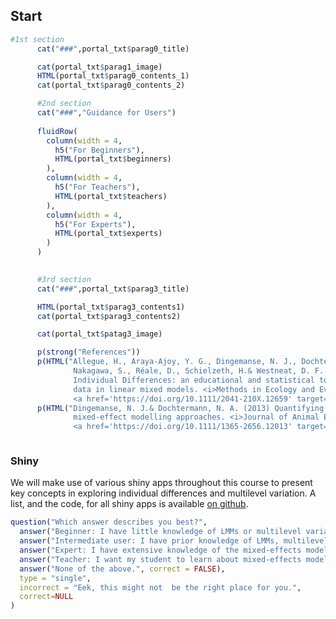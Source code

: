 ## Start

```r
#1st section
      cat("###",portal_txt$parag0_title)

      cat(portal_txt$parag1_image)
      HTML(portal_txt$parag0_contents_1)
      cat(portal_txt$parag0_contents_2)

      #2nd section
      cat("###","Guidance for Users")
            
      fluidRow(
        column(width = 4,
          h5("For Beginners"),
          HTML(portal_txt$beginners)
        ),
        column(width = 4,
          h5("For Teachers"),
          HTML(portal_txt$teachers)
        ),
        column(width = 4,
          h5("For Experts"),
          HTML(portal_txt$experts)
        )
      )
      

      #3rd section
      cat("###",portal_txt$parag3_title)

      HTML(portal_txt$parag3_contents1)
      cat(portal_txt$parag3_contents2)

      cat(portal_txt$patag3_image)

      p(strong("References"))
      p(HTML("Allegue, H., Araya-Ajoy, Y. G., Dingemanse, N. J., Dochtermann, N. A., Garamszegi, L. Z., 
              Nakagawa, S., Réale, D., Schielzeth, H.& Westneat, D. F. (2016) Statistical Quantification of 
              Individual Differences: an educational and statistical tool for understanding multi-level phenotypic 
              data in linear mixed models. <i>Methods in Ecology and Evolution</i>, 8, 257-267.
              <a href='https://doi.org/10.1111/2041-210X.12659' target='_blank'>doi: 10.1111/2041-210X.12659</a>"))
      p(HTML("Dingemanse, N. J.& Dochtermann, N. A. (2013) Quantifying individual variation in behaviour: 
              mixed-effect modelling approaches. <i>Journal of Animal Ecology</i>, 82, 39-54.
              <a href='https://doi.org/10.1111/1365-2656.12013' target='_blank'>doi: 10.1111/1365-2656.12013</a>"))



```

###  Shiny

We will make use of various shiny apps throughout this course to present key concepts in exploring individual differences and multilevel variation. A list,  and the code, for all shiny apps is available [on github](https://github.com/squidgroup/squidEducApp).

```r
question("Which answer describes you best?",
  answer("Beginner: I have little knowledge of LMMs or multilevel variation.", message = "Start with Module 1", correct = TRUE),
  answer("Intermediate user: I have prior knowledge of LMMs, multilevel variation, and/or statistical distributions.", message = "*Start with Module 2", correct = TRUE),
  answer("Expert: I have extensive knowledge of the mixed-effects modeling framework and individual differences.", message = "Fully explore the SQuID concept with the 'full model' modules", correct = TRUE),
  answer("Teacher: I want my student to learn about mixed-effects models and patterns of phenotypic variance. ", message = "*Please skim the module titles to assess which are of most use for your student", correct = TRUE),
  answer("None of the above.", correct = FALSE),
  type = "single",
  incorrect = "Eek, this might not  be the right place for you.",
  correct=NULL
)

```